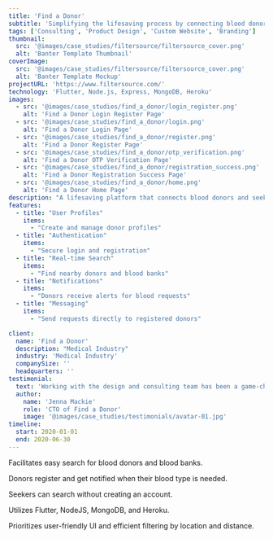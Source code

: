 ```yaml
---
title: 'Find a Donor'
subtitle: 'Simplifying the lifesaving process by connecting blood donors and seekers instantly'
tags: ['Consulting', 'Product Design', 'Custom Website', 'Branding']
thumbnail:
  src: '@images/case_studies/filtersource/filtersource_cover.png'
  alt: 'Banter Template Thumbnail'
coverImage:
  src: '@images/case_studies/filtersource/filtersource_cover.png'
  alt: 'Banter Template Mockup'
projectURL: 'https://www.filtersource.com/'
technology: 'Flutter, Node.js, Express, MongoDB, Heroku'
images:
  - src: '@images/case_studies/find_a_donor/login_register.png'
    alt: 'Find a Donor Login Register Page'
  - src: '@images/case_studies/find_a_donor/login.png'
    alt: 'Find a Donor Login Page'
  - src: '@images/case_studies/find_a_donor/register.png'
    alt: 'Find a Donor Register Page'
  - src: '@images/case_studies/find_a_donor/otp_verification.png'
    alt: 'Find a Donor OTP Verification Page'
  - src: '@images/case_studies/find_a_donor/registration_success.png'
    alt: 'Find a Donor Registration Success Page'
  - src: '@images/case_studies/find_a_donor/home.png'  
    alt: 'Find a Donor Home Page'  
description: "A lifesaving platform that connects blood donors and seekers, offering real-time information on blood banks and hospitals in the vicinity."
features:
  - title: "User Profiles"
    items:
      - "Create and manage donor profiles"
  - title: "Authentication"
    items:
      - "Secure login and registration"
  - title: "Real-time Search"
    items:
      - "Find nearby donors and blood banks"
  - title: "Notifications"
    items:
      - "Donors receive alerts for blood requests"
  - title: "Messaging"
    items:
      - "Send requests directly to registered donors"

client:
  name: 'Find a Donor'
  description: "Medical Industry"
  industry: 'Medical Industry'
  companySize: ''
  headquarters: ''
testimonial:
  text: 'Working with the design and consulting team has been a game-changer for Banter. Their expertise in website design, branding, content strategy, and AI integration has revolutionized the way we create and share our stories. Their work has not only elevated our brand but also empowered us to be leaders in digital journalism, reaching and engaging more readers than ever before.'
  author:
    name: 'Jenna Mackie'
    role: 'CTO of Find a Donor'
    image: '@images/case_studies/testimonials/avatar-01.jpg'
timeline:
  start: 2020-01-01
  end: 2020-06-30
---
```


Facilitates easy search for blood donors and blood banks.

Donors register and get notified when their blood type is needed.

Seekers can search without creating an account.

Utilizes Flutter, NodeJS, MongoDB, and Heroku.

Prioritizes user-friendly UI and efficient filtering by location and distance.